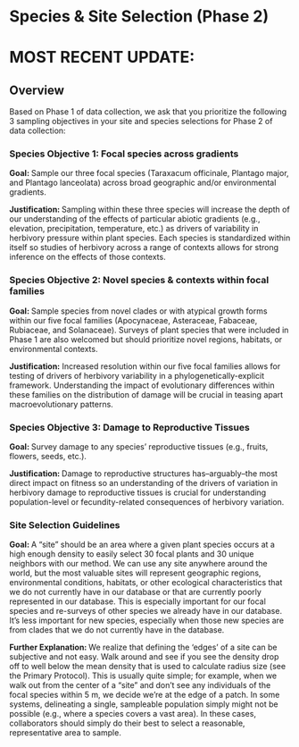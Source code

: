 # Species & Site Selection (Phase 2) {#sec-species_site}

# MOST RECENT UPDATE: 

## Overview

Based on Phase 1 of data collection, we ask that you prioritize the following 3 sampling objectives in your site and species selections for Phase 2 of data collection:

### Species Objective 1: Focal species across gradients

**Goal: **Sample our three focal species (Taraxacum officinale, Plantago major, and Plantago lanceolata) across broad geographic and/or environmental gradients.

**Justification: **Sampling within these three species will increase the depth of our understanding of the effects of particular abiotic gradients (e.g., elevation, precipitation, temperature, etc.) as drivers of variability in herbivory pressure within plant species. Each species is standardized within itself so studies of herbivory across a range of contexts allows for strong inference on the effects of those contexts.

### Species Objective 2: Novel species & contexts within focal families

**Goal: **Sample species from novel clades or with atypical growth forms within our five focal families (Apocynaceae, Asteraceae, Fabaceae, Rubiaceae, and Solanaceae). Surveys of plant species that were included in Phase 1 are also welcomed but should prioritize novel regions, habitats, or environmental contexts.

**Justification:** Increased resolution within our five focal families allows for testing of drivers of herbivory variability in a phylogenetically-explicit framework. Understanding the impact of evolutionary differences within these families on the distribution of damage will be crucial in teasing apart macroevolutionary patterns.

### Species Objective 3: Damage to Reproductive Tissues

**Goal: **Survey damage to any species’ reproductive tissues (e.g., fruits, flowers, seeds, etc.).

**Justification: **Damage to reproductive structures has–arguably–the most direct impact on fitness so an understanding of the drivers of variation in herbivory damage to reproductive tissues is crucial for understanding population-level or fecundity-related consequences of herbivory variation.

### Site Selection Guidelines

**Goal: **A “site” should be an area where a given plant species occurs at a high enough density to easily select 30 focal plants and 30 unique neighbors with our method. We can use any site anywhere around the world, but the most valuable sites will represent geographic regions, environmental conditions, habitats, or other ecological characteristics that we do not currently have in our database or that are currently poorly represented in our database. This is especially important for our focal species and re-surveys of other species we already have in our database. It’s less important for new species, especially when those new species are from clades that we do not currently have in the database.

**Further Explanation: **We realize that defining the ‘edges’ of a site can be subjective and not easy. Walk around and see if you see the density drop off to well below the mean density that is used to calculate radius size (see the Primary Protocol). This is usually quite simple; for example, when we walk out from the center of a “site” and don’t see any individuals of the focal species within 5 m, we decide we’re at the edge of a patch. In some systems, delineating a single, sampleable population simply might not be possible (e.g., where a species covers a vast area). In these cases, collaborators should simply do their best to select a reasonable, representative area to sample.
